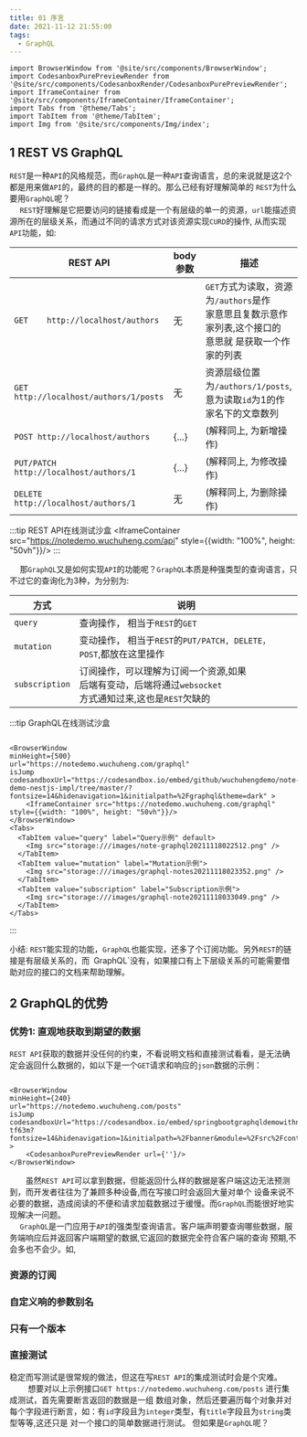 ```yaml
---
title: 01 序言
date: 2021-11-12 21:55:00
tags:
  - GraphQL
---
```


```mdx-code-block
import BrowserWindow from '@site/src/components/BrowserWindow';
import CodesanboxPurePreviewRender from '@site/src/components/CodesanboxRender/CodesanboxPurePreviewRender';
import IframeContainer from '@site/src/components/IframeContainer/IframeContainer';
import Tabs from '@theme/Tabs';
import TabItem from '@theme/TabItem';
import Img from '@site/src/components/Img/index';
```

## 1 REST VS GraphQL
`REST`是一种`API`的风格规范，而`GraphQL`是一种`API`查询语言，总的来说就是这2个都是用来做`API`的，最终的目的都是一样的。那么已经有好理解简单的
`REST`为什么要用`GraphQL`呢？ <br />
&emsp; `REST`好理解是它把要访问的链接看成是一个有层级的单一的资源，`url`能描述资源所在的层级关系，而通过不同的请求方式对该资源实现`CURD`的操作,
从而实现`API`功能，如:

| REST API |  body参数 | 描述 |
| --- | --- |  --- |
| `GET    http://localhost/authors`         | 无 | `GET`方式为读取，资源为`/authors`是作<br />家意思且复数示意作家列表,这个接口的<br />意思就 是获取一个作家的列表 |
| `GET    http://localhost/authors/1/posts` | 无 | 资源层级位置为`/authors/1/posts`, <br />意为读取`id`为1的作家名下的文章数列|
| `POST http://localhost/authors`| {...} | (解释同上, 为新增操作)|
| `PUT/PATCH http://localhost/authors/1`| {...} | (解释同上, 为修改操作)|
| `DELETE http://localhost/authors/1`| 无 | (解释同上, 为删除操作)|

:::tip REST API在线测试沙盒
<BrowserWindow
minHeight={500}
url="https://notedemo.wuchuheng.com/api"
isJump
codesandboxUrl="https://codesandbox.io/embed/github/wuchuhengdemo/note-demo-nestjs-impl/tree/master/?fontsize=14&hidenavigation=1&initialpath=%2Fgraphql&theme=dark" >
    <IframeContainer src="https://notedemo.wuchuheng.com/api" style={{width: "100%", height: "50vh"}}/>
</BrowserWindow>
:::

&emsp; 那`GraphQL`又是如何实现`API`的功能呢？`GraphQL`本质是种强类型的查询语言，只不过它的查询化为3种，为分别为:

| 方式 |  说明 |
| --- | --- |
| `query` | 查询操作， 相当于`REST`的`GET` |
| `mutation` |  变动操作， 相当于`REST`的`PUT/PATCH, DELETE， POST`,都放在这里操作|
| `subscription` | 订阅操作，可以理解为订阅一个资源,如果<br />后端有变动，后端将通过`websocket`<br />方式通知过来,这也是`REST`欠缺的 |

:::tip GraphQL在线测试沙盒

```mdx-code-block

<BrowserWindow
minHeight={500}
url="https://notedemo.wuchuheng.com/graphql"
isJump
codesandboxUrl="https://codesandbox.io/embed/github/wuchuhengdemo/note-demo-nestjs-impl/tree/master/?fontsize=14&hidenavigation=1&initialpath=%2Fgraphql&theme=dark" >
    <IframeContainer src="https://notedemo.wuchuheng.com/graphql" style={{width: "100%", height: "50vh"}}/>
</BrowserWindow>
<Tabs>
  <TabItem value="query" label="Query示例" default>
    <Img src="storage:///images/note-graphql20211118022512.png" />
  </TabItem>
  <TabItem value="mutation" label="Mutation示例">
    <Img src="storage:///images/graphql-notes20211118023352.png" />
  </TabItem>
  <TabItem value="subscription" label="Subscription示例">
    <Img src="storage:///images/graphql-note20211118033049.png" />
  </TabItem>
</Tabs>
```
:::

小结: `REST`能实现的功能，`GraphQL`也能实现，还多了个订阅功能。另外`REST`的链接是有层级关系的，而`
`GraphQL`没有，如果接口有上下层级关系的可能需要借助对应的接口的文档来帮助理解。

## 2 GraphQL的优势
### 优势1: 直观地获取到期望的数据

`REST API`获取的数据并没任何的约束，不看说明文档和直接测试看看，是无法确定会返回什么数据的，如以下是一个`GET`请求和响应的`json`数据的示例：

```mdx-code-block

<BrowserWindow
minHeight={240}
url="https://notedemo.wuchuheng.com/posts"
isJump
codesandboxUrl="https://codesandbox.io/embed/springbootgraphqldemowithnest-tf63m?fontsize=14&hidenavigation=1&initialpath=%2Fbanner&module=%2Fsrc%2Fcontroller%2Fbanner%2Fbanner.controller.ts&theme=light" >
    <CodesanboxPurePreviewRender url={''}/>
</BrowserWindow>
```
&emsp;&emsp;虽然`REST API`可以拿到数据，但能返回什么样的数据是客户端这边无法预测到，而开发者往往为了兼顾多种设备,而在写接口时会返回大量对单个
设备来说不必要的数据，造成阅读的不便和请求加载数据过于缓慢。而`GraphQL`而能很好地实现解决一问题。  <br />
&emsp; `GraphQL`是一门应用于`API`的强类型查询语言。客户端声明要查询哪些数据，服务端响应后并返回客户端期望的数据,它返回的数据完全符合客户端的查询
预期,不会多也不会少。如,


### 资源的订阅
### 自定义响的参数别名
### 只有一个版本
### 直接测试
稳定而写测试是很常规的做法，但这在写`REST API`的集成测试时会是个灾难。<br />
&emsp;&emsp; 想要对以上示例接口`GET https://notedemo.wuchuheng.com/posts` 进行集成测试，首先需要断言返回的数据是一组
数组对象，然后还要遍历每个对象并对每个字段进行断言，如：有`id`字段且为`integer`类型，有`title`字段且为`string`类型等等,这还只是
对一个接口的简单数据进行测试。 但如果是`GraphQL`呢？  <br />

